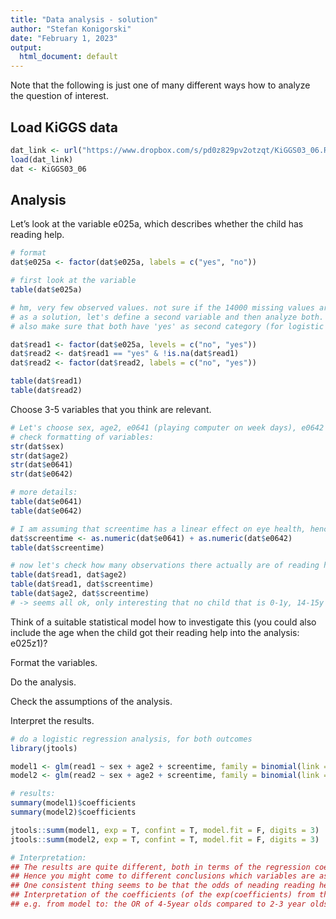 ```yaml
---
title: "Data analysis - solution"
author: "Stefan Konigorski"
date: "February 1, 2023"
output:
  html_document: default
---
```


Note that the following is just one of many different ways how to analyze the question of interest.

## Load KiGGS data

```r
dat_link <- url("https://www.dropbox.com/s/pd0z829pv2otzqt/KiGGS03_06.RData?dl=1")
load(dat_link)
dat <- KiGGS03_06
```

## Analysis

Let's look at the variable e025a, which describes whether the child has reading help.

```r
# format
dat$e025a <- factor(dat$e025a, labels = c("yes", "no"))

# first look at the variable
table(dat$e025a)

# hm, very few observed values. not sure if the 14000 missing values are all no, or all missing. This might make a very big difference, but it might not be totally unreasonable to assume that most of the children with missing values don't have reading help - plus the fact that more than 80% of the children use reading help seems too high (at least to me).
# as a solution, let's define a second variable and then analyze both.
# also make sure that both have 'yes' as second category (for logistic regression)

dat$read1 <- factor(dat$e025a, levels = c("no", "yes"))
dat$read2 <- dat$read1 == "yes" & !is.na(dat$read1)
dat$read2 <- factor(dat$read2, labels = c("no", "yes"))

table(dat$read1)
table(dat$read2)
```

Choose 3-5 variables that you think are relevant.

```r
# Let's choose sex, age2, e0641 (playing computer on week days), e0642 (playing computer on weekends)
# check formatting of variables:
str(dat$sex)
str(dat$age2)
str(dat$e0641)
str(dat$e0642)

# more details:
table(dat$e0641)
table(dat$e0642)

# I am assuming that screentime has a linear effect on eye health, hence transform both variable to ordinal variables, and just add them up. That gives an ordinal variable of the "screentime burden".
dat$screentime <- as.numeric(dat$e0641) + as.numeric(dat$e0642)
table(dat$screentime)

# now let's check how many observations there actually are of reading help with age and with computer time, since I can imagine that this is not all measured for infants:
table(dat$read1, dat$age2)
table(dat$read1, dat$screentime)
table(dat$age2, dat$screentime)
# -> seems all ok, only interesting that no child that is 0-1y, 14-15y or 16-17y has a value for screentime! Especially the empty categories for the older children seem suspicious, but nothing we can do about that here. This means that theses age categories will not be incorporated in the analysis with all variables.
```


Think of a suitable statistical model how to investigate this (you could also include the age when the child got their reading help into the analysis: e025z1)?

Format the variables.

Do the analysis.

Check the assumptions of the analysis.

Interpret the results.

```r
# do a logistic regression analysis, for both outcomes
library(jtools)

model1 <- glm(read1 ~ sex + age2 + screentime, family = binomial(link = "logit"), data = dat)
model2 <- glm(read2 ~ sex + age2 + screentime, family = binomial(link = "logit"), data = dat)

# results: 
summary(model1)$coefficients
summary(model2)$coefficients

jtools::summ(model1, exp = T, confint = T, model.fit = F, digits = 3)
jtools::summ(model2, exp = T, confint = T, model.fit = F, digits = 3)

# Interpretation:
## The results are quite different, both in terms of the regression coefficient estimates as well as the p-values!
## Hence you might come to different conclusions which variables are associated with reading help, depending on which read variable you use. To me, this decreases my trust in the results.
## One consistent thing seems to be that the odds of neading reading help increase by age (make sense!). Also there is no evidence that screentime is associated with reading help.
## Interpretation of the coefficients (of the exp(coefficients) from the summ function):
## e.g. from model to: the OR of 4-5year olds compared to 2-3 year olds is 1.6 i.e. the odds of needing reading help of the 4-5year olds are 1.6 times the odds of of needing reading help of the 2-3year olds.
```
